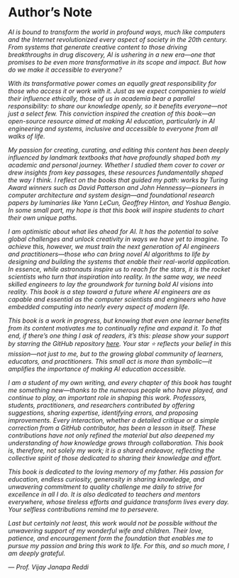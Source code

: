 # Author's Note {.unnumbered}

<style>
.italic-section {
  font-style: italic;
}
</style>

<div class="italic-section">

AI is bound to transform the world in profound ways, much like computers and the Internet revolutionized every aspect of society in the 20th century. From systems that generate creative content to those driving breakthroughs in drug discovery, AI is ushering in a new era—one that promises to be even more transformative in its scope and impact. But how do we make it accessible to everyone?

With its transformative power comes an equally great responsibility for those who access it or work with it. Just as we expect companies to wield their influence ethically, those of us in academia bear a parallel responsibility: to share our knowledge openly, so it benefits everyone—not just a select few. This conviction inspired the creation of this book—an open-source resource aimed at making AI education, particularly in AI engineering and systems, inclusive and accessible to everyone from all walks of life.

My passion for creating, curating, and editing this content has been deeply influenced by landmark textbooks that have profoundly shaped both my academic and personal journey. Whether I studied them cover to cover or drew insights from key passages, these resources fundamentally shaped the way I think. I reflect on the books that guided my path: works by Turing Award winners such as David Patterson and John Hennessy—pioneers in computer architecture and system design—and foundational research papers by luminaries like Yann LeCun, Geoffrey Hinton, and Yoshua Bengio. In some small part, my hope is that this book will inspire students to chart their own unique paths.

I am optimistic about what lies ahead for AI. It has the potential to solve global challenges and unlock creativity in ways we have yet to imagine. To achieve this, however, we must train the next generation of AI engineers and practitioners—those who can bring novel AI algorithms to life by designing and building the systems that enable their real-world application. In essence, while astronauts inspire us to reach for the stars, it is the rocket scientists who turn that inspiration into reality. In the same way, we need skilled engineers to lay the groundwork for turning bold AI visions into reality. This book is a step toward a future where AI engineers are as capable and essential as the computer scientists and engineers who have embedded computing into nearly every aspect of modern life.

This book is a work in progress, but knowing that even one learner benefits from its content motivates me to continually refine and expand it. To that end, if there's one thing I ask of readers, it's this: please show your support by starring the GitHub repository [here](https://github.com/harvard-edge/cs249r_book). Your star ⭐ reflects your belief in this mission—not just to me, but to the growing global community of learners, educators, and practitioners. This small act is more than symbolic—it amplifies the importance of making AI education accessible.

I am a student of my own writing, and every chapter of this book has taught me something new—thanks to the numerous people who have played, and continue to play, an important role in shaping this work. Professors, students, practitioners, and researchers contributed by offering suggestions, sharing expertise, identifying errors, and proposing improvements. Every interaction, whether a detailed critique or a simple correction from a GitHub contributor, has been a lesson in itself. These contributions have not only refined the material but also deepened my understanding of how knowledge grows through collaboration. This book is, therefore, not solely my work; it is a shared endeavor, reflecting the collective spirit of those dedicated to sharing their knowledge and effort.

This book is dedicated to the loving memory of my father. His passion for education, endless curiosity, generosity in sharing knowledge, and unwavering commitment to quality challenge me daily to strive for excellence in all I do. It is also dedicated to teachers and mentors everywhere, whose tireless efforts and guidance transform lives every day. Your selfless contributions remind me to persevere.

Last but certainly not least, this work would not be possible without the unwavering support of my wonderful wife and children. Their love, patience, and encouragement form the foundation that enables me to pursue my passion and bring this work to life. For this, and so much more, I am deeply grateful.

— Prof. Vijay Janapa Reddi

</div>
